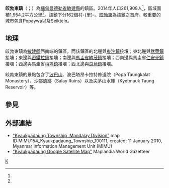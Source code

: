 {{Infobox settlement
|name = 皎勃東鎮
|native_name = {{lang|my|ကျောက်ပန်းတောင်းမြို့နယ်}}
|settlement_type = [[敏建縣|敏建縣]]鎮區
|image_skyline = 
|image_map = 
|mapsize = 
|map_caption = 
|pushpin_label_position = bottom
|pushpin_map = Burma
|pushpin_map_caption = 皎勃東鎮在緬甸的位置
|seat = [[皎勃東|皎勃東]]
|seat_type = 首府
|subdivision_type = 國家
|subdivision_name = {{flag|Burma}}
|subdivision_type1 = [[缅甸行政区划|省邦]]
|subdivision_name1 = [[曼德勒省|曼德勒省]]
|subdivision_type2 = [[縣_(緬甸)|縣]]
|subdivision_name2 = [[敏建縣|敏建縣]]
|area_total_km2 = 1,954.2
|population_footnotes =<ref name="citypopulation">[http://www.citypopulation.de/php/myanmar-admin.php MYANMAR: Administrative Division]. Citypopulation. 2015-11-27</ref>
|population = 261,908
|population_as_of = 2014
|population_density_km2 = 134.02
|coordinates_display = inline,title
|coordinates_region = MM
|latNS = N
|latd = 20
|latm = 50
|lats = 00
|longEW = E
|longd = 95
|longm = 08
|longs = 00
|elevation_ft = 
|elevation_m = 
|timezone = [[Myanmar_Standard_Time|MST]]
|utc_offset = +6:30
|website =
}}

'''皎勃東鎮'''（{{lang-my|ကျောက်ပန်းတောင်းမြို့နယ်}}；{{lang-en|Kyaukpadaung Township}}）為[[緬甸|緬甸]][[曼德勒省|曼德勒省]][[敏建縣|敏建縣]]的鎮區。2014年人口261,908人<ref name=citypopulation/>，區域面積1,954.2平方公里<ref name=citypopulation/>。該鎮下分162個村-{里}-。[[皎勃東|皎勃東]]為該鎮之首府。較重要的城市包含Popaywa以及Seiktein。

==地理==
皎勃東鎮為[[敏建縣|敏建縣]]西南端的鎮區，而該鎮區的北邊與[[東沙鎮_(緬甸)|東沙鎮]]接壤；東北邊與[[默萊鎮|默萊鎮]]接壤；東邊與[[密鐵拉鎮|密鐵拉鎮]]接壤；南邊與[[馬圭省|馬圭省]][[納茂鎮|納茂鎮]]接壤；西南邊與馬圭省[[仁安羌鎮|仁安羌鎮]]接壤；西邊與馬圭省[[稍埠鎮|稍埠鎮]]接壤；西北邊與[[良烏鎮|良烏鎮]]接壤。

皎勃東鎮的景點包含了[[波巴山|波巴山]]、波巴塔昂卡拉特修道院（Popa Taungkalat Monastery）、沙鄰遺跡（Salay Ruins）以及尖茅山水庫（Kyetmauk Taung Reservoir）等。

==參見==
{{Reflist}}

==外部連結==
* [http://www.themimu.info/MapsInfo/Mandalay/MIMU154_Kyaukpadaung_Township_100108_v01.pdf "Kyaukpadaung Township, Mandalay Division"]{{dead link|date=2018年1月 |bot=InternetArchiveBot |fix-attempted=yes }} map ID:MIMU154_Kyaukpadaung_Township_100111, created: 11 January 2010, Myanmar Information Management Unit (MIMU)
* [http://www.maplandia.com/burma/mandalay/kyaukpadaung/ "Kyaukpadaung Google Satellite Map"] {{Wayback|url=http://www.maplandia.com/burma/mandalay/kyaukpadaung/ |date=20160303220539 }} Maplandia World Gazetteer

{{曼德勒省行政區劃|state=collapsed}}

[[Category:曼德勒省鎮區|K]]

{{Burma-geo-stub}}